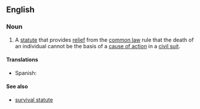==English==

===Noun===
{{en-noun|head=[[wrongful]] [[death]] [[statute]]}}

# {{context|legal|lang=en}} A [[statute]] that provides [[relief]] from the [[common law]] rule that the death of an individual cannot be the basis of a [[cause of action]] in a [[civil suit]].

====Translations====
{{trans-top|statute}}
*Spanish: {{t|es|estatuto de la muerte por negligencia de otro|m}}
{{trans-mid}}
{{trans-bottom}}

====See also====
* [[survival statute]]
